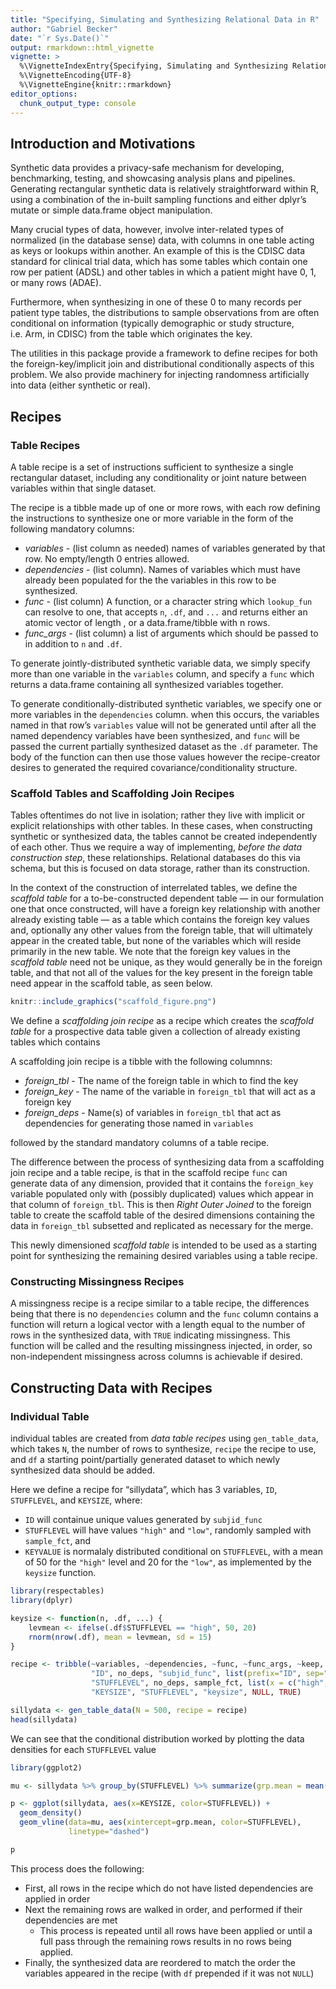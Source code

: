 ```yaml
---
title: "Specifying, Simulating and Synthesizing Relational Data in R"
author: "Gabriel Becker"
date: "`r Sys.Date()`"
output: rmarkdown::html_vignette
vignette: >
  %\VignetteIndexEntry{Specifying, Simulating and Synthesizing Relational Data in R}
  %\VignetteEncoding{UTF-8}
  %\VignetteEngine{knitr::rmarkdown}
editor_options: 
  chunk_output_type: console
---
```


## Introduction and Motivations

Synthetic data provides a privacy-safe mechanism for developing,
benchmarking, testing, and showcasing analysis plans and
pipelines. Generating rectangular synthetic data is relatively
straightforward within R, using a combination of the in-built
sampling functions and either dplyr's mutate or simple data.frame 
object manipulation.

Many crucial types of data, however, involve inter-related types of 
normalized (in the database sense) data, with columns in one table
acting as keys or lookups within another. An example of this is the
CDISC data standard for clinical trial data, which has some tables
which contain one row per patient (ADSL) and other tables in which
a patient might have 0, 1, or many rows (ADAE). 

Furthermore, when synthesizing in one of these 0 to many records per
patient type tables, the distributions to sample observations from are
often conditional on information (typically demographic or study
structure, i.e. Arm, in CDISC) from the table which originates the key.

The utilities in this package provide a framework to define recipes
for both the foreign-key/implicit join and distributional
conditionally aspects of this problem. We also provide machinery
for injecting randomness artificially into data (either synthetic
or real).


## Recipes

### Table Recipes

A table recipe is a set of instructions sufficient to synthesize a
single rectangular dataset, including any conditionality or 
joint nature between variables within that single dataset.

The recipe is a tibble made up of one or more rows, with each row
defining the instructions to synthesize one or more variable in the
form of the following mandatory columns:

 - *variables* - (list column as needed) names of variables generated
   by that row. No empty/length 0 entries allowed.
 - *dependencies* - (list column). Names of variables which must have
   already been populated for the the variables in this row to be
   synthesized.
 - *func* - (list column) A function, or a character string which
   `lookup_fun` can resolve to one, that accepts `n`, `.df`, and `...`
   and returns either an atomic vector of length \code{n}, or a
   data.frame/tibble with n rows.
 - *func_args* - (list column) a list of arguments which should be
   passed to \code{func} in addition to `n` and `.df`.
 

To generate jointly-distributed synthetic variable data, we simply
specify more than one variable in the `variables` column, and specify
a `func` which returns a data.frame containing all synthesized
variables together.

To generate conditionally-distributed synthetic variables, we specify
one or more variables in the `dependencies` column. when this occurs,
the variables named in that row's `variables` value will not be
generated until after all the named dependency variables have been
synthesized, and `func` will be passed the current partially
synthesized dataset as the `.df` parameter. The body of the function
can then use those values however the recipe-creator desires to
generated the required covariance/conditionality structure.

### Scaffold Tables and Scaffolding Join Recipes

Tables oftentimes do not live in isolation; rather they live with
implicit or explicit relationships with other tables. In these cases,
when constructing synthetic or synthesized data, the tables cannot be
created independently of each other. Thus we require a way of
implementing, *before the data construction step*, these
relationships. Relational databases do this via schema, but this is
focused on data storage, rather than its construction. 

In the context of the construction of interrelated tables, we define
the *scaffold table* for a to-be-constructed dependent table --- in
our formulation one that once constructed, will have a foreign key
relationship with another already existing table --- as a table which
contains the foreign key values and, optionally any other values from
the foreign table, that will ultimately appear in the created table,
but none of the variables which will reside primarily in the new
table. We note that the foreign key values in the *scaffold table* need not
be unique, as they would generally be in the foreign table, and that not all
of the values for the key present in the foreign table need appear in the
scaffold table, as seen below.

```r
knitr::include_graphics("scaffold_figure.png")
```

We define a *scaffolding join recipe* as a recipe which creates the
*scaffold table* for a prospective data table given a collection
of already existing tables which contains

A scaffolding join recipe is a tibble with the following columnns:

- *foreign_tbl* - The name of the foreign table in which to find the
  key
- *foreign_key* - The name of the variable in `foreign_tbl` that will
  act as a foreign key
- *foreign_deps* - Name(s) of variables in `foreign_tbl` that act as
  dependencies for generating those named in `variables`

followed by the standard mandatory columns of a table recipe.

The difference between the process of synthesizing data from a
scaffolding join recipe and a table recipe, is that in the scaffold
recipe `func` can generate data of any dimension, provided that it
contains the `foreign_key` variable populated only with (possibly
duplicated) values which appear in that column of `foreign_tbl`. This
is then *Right Outer Joined* to the foreign table to create the 
scaffold table of the desired dimensions containing the data in `foreign_tbl` subsetted
and replicated as necessary for the merge.

This newly dimensioned *scaffold table* is intended to be used as a
starting point for synthesizing the remaining desired variables using
a table recipe.

### Constructing Missingness Recipes

A missingness recipe is a recipe similar to a table recipe, the
differences being that there is no `dependencies` column and the
`func` column contains a function will return a logical vector with a
length equal to the number of rows in the synthesized data, with
`TRUE` indicating missingness. This function will be called and the
resulting missingness injected, in order, so non-independent
missingness across columns is achievable if desired.

## Constructing Data with Recipes

### Individual Table

individual tables are created from *data table recipes* using `gen_table_data`, which takes
`N`, the number of rows to synthesize, `recipe` the recipe to use, and
`df` a starting point/partially generated dataset to which newly
synthesized data should be added.

Here we define a recipe for "sillydata", which has 3 variables, `ID`, 
`STUFFLEVEL`, and `KEYSIZE`, where:

- `ID` will containue unique values generated by `subjid_func`
- `STUFFLEVEL` will have values `"high"` and `"low"`, randomly sampled with `sample_fct`, and
- `KEYVALUE` is normalaly distributed conditional on `STUFFLEVEL`, with a mean of 50 for the `"high"` level and 20 for the `"low"`, as implemented by the `keysize` function.

```r
library(respectables)
library(dplyr)

keysize <- function(n, .df, ...) {
    levmean <- ifelse(.df$STUFFLEVEL == "high", 50, 20)
    rnorm(nrow(.df), mean = levmean, sd = 15)
}

recipe <- tribble(~variables, ~dependencies, ~func, ~func_args, ~keep,
                  "ID", no_deps, "subjid_func", list(prefix="ID", sep=""), TRUE,
                  "STUFFLEVEL", no_deps, sample_fct, list(x = c("high", "low")), TRUE,
                  "KEYSIZE", "STUFFLEVEL", "keysize", NULL, TRUE)

sillydata <- gen_table_data(N = 500, recipe = recipe)
head(sillydata)
```

We can see that the conditional distribution worked by plotting the data densities
for each `STUFFLEVEL` value

```r
library(ggplot2)

mu <- sillydata %>% group_by(STUFFLEVEL) %>% summarize(grp.mean = mean(KEYSIZE))

p <- ggplot(sillydata, aes(x=KEYSIZE, color=STUFFLEVEL)) +
  geom_density() 
  geom_vline(data=mu, aes(xintercept=grp.mean, color=STUFFLEVEL),
             linetype="dashed")

p
```

This process does the following:

- First, all rows in the recipe which do not have listed dependencies
  are applied in order
- Next the remaining rows are walked in order, and performed if their
  dependencies are met
  - This process is repeated until all rows have been applied or until
    a full pass through the remaining rows results in no rows being
    applied.
- Finally, the synthesized data are reordered to match the order the
  variables appeared in the recipe (with `df` prepended if it was not
  `NULL`)

